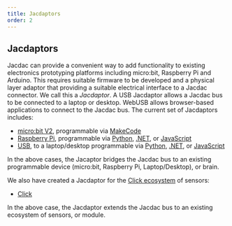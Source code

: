 ```yaml
---
title: Jacdaptors
order: 2
---
```


## Jacdaptors

Jacdac can provide a convenient way to add functionality to existing electronics prototyping platforms including micro:bit, Raspberry Pi and Arduino.
This requires suitable firmware to be developed and a physical layer adaptor that providing a suitable electrical interface to a Jacdac connector.
We call this a _Jacdaptor_. A USB Jacdaptor allows a Jacdac bus to be connected to a laptop or desktop.
WebUSB allows browser-based applications to connect to the Jacdac bus.  The current set of Jacdaptors includes:
- [micro:bit V2](/devices/microbit/foundation/microbitv2), programmable via [MakeCode](/clients/makecode)
- [Raspberry Pi](/devices/microsoft/research/jmspibridgev37v37), programmable via [Python](/clients/python), [.NET](/clients/dotnet), or [JavaScript](/clients/javascript)
- [USB](/devices/microsoft/research/jmbrainf441v02), to a laptop/desktop programmable via [Python](/clients/python), [.NET](/clients/dotnet), or [JavaScript](/clients/javascript)

In the above cases, the Jacaptor bridges the Jacdac bus to an existing programmable device (micro:bit, Raspberry Pi, Laptop/Desktop), or brain.

We also have created a Jacdaptor for the [Click ecosystem](https://www.mikroe.com/click) of sensors:
- [Click](/devices/microsoft/research/jmclickcolorv32)

In the above case, the Jacdaptor extends the Jacdac bus to an existing ecosystem of sensors, or module.